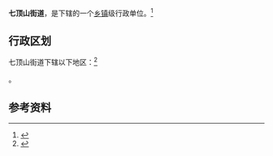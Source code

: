 {{中国乡级行政区|21/02/13/021/000}}

'''七顶山街道'''，是{{PRC admin/fullname|21/02/13/021/000|3}}下辖的一个[[乡镇|乡镇]]级行政单位。<ref>{{PRC admin/ref sgc|{{PRC admin/parent|21/02/13/021/000}}}}</ref>

== 行政区划 ==

七顶山街道下辖以下地区：<ref>{{PRC admin/ref sgc|21/02/13/021/000}}</ref>

{{PRC admin/children|21/02/13/021/000}}。

== 参考资料 ==

{{reflist}}

{{辽宁行政区划小作品}}
{{大连小作品}}

{{PRC admin/navcat|21/02/13/021/000}}